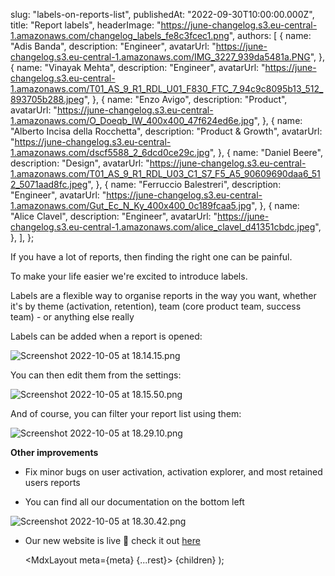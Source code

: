 
  slug: "labels-on-reports-list",
  publishedAt: "2022-09-30T10:00:00.000Z",
  title: "Report labels",
  headerImage:
    "https://june-changelog.s3.eu-central-1.amazonaws.com/changelog_labels_fe8c3fcec1.png",
  authors: [
    {
      name: "Adis Banda",
      description: "Engineer",
      avatarUrl:
        "https://june-changelog.s3.eu-central-1.amazonaws.com/IMG_3227_939da5481a.PNG",
    },
    {
      name: "Vinayak Mehta",
      description: "Engineer",
      avatarUrl:
        "https://june-changelog.s3.eu-central-1.amazonaws.com/T01_AS_9_R1_RDL_U01_F830_FTC_7_94c9c8095b13_512_893705b288.jpeg",
    },
    {
      name: "Enzo Avigo",
      description: "Product",
      avatarUrl:
        "https://june-changelog.s3.eu-central-1.amazonaws.com/O_Doeqb_IW_400x400_47f624ed6e.jpg",
    },
    {
      name: "Alberto Incisa della Rocchetta",
      description: "Product & Growth",
      avatarUrl:
        "https://june-changelog.s3.eu-central-1.amazonaws.com/dscf5588_2_6dcd0ce29c.jpg",
    },
    {
      name: "Daniel Beere",
      description: "Design",
      avatarUrl:
        "https://june-changelog.s3.eu-central-1.amazonaws.com/T01_AS_9_R1_RDL_U03_C1_S7_F5_A5_90609690daa6_512_5071aad8fc.jpeg",
    },
    {
      name: "Ferruccio Balestreri",
      description: "Engineer",
      avatarUrl:
        "https://june-changelog.s3.eu-central-1.amazonaws.com/Gut_Ec_N_Ky_400x400_0c189fcaa5.jpg",
    },
    {
      name: "Alice Clavel",
      description: "Engineer",
      avatarUrl:
        "https://june-changelog.s3.eu-central-1.amazonaws.com/alice_clavel_d41351cbdc.jpeg",
    },
  ],
};

If you have a lot of reports, then finding the right one can be painful.

To make your life easier we're excited to introduce labels.

Labels are a flexible way to organise reports in the way you want, whether it's by theme (activation, retention), team (core product team, success team) - or anything else really

Labels can be added when a report is opened:

![Screenshot 2022-10-05 at 18.14.15.png](https://june-changelog.s3.eu-central-1.amazonaws.com/Screenshot_2022_10_05_at_18_14_15_fb6b3c402b.png)

You can then edit them from the settings:

![Screenshot 2022-10-05 at 18.15.50.png](https://june-changelog.s3.eu-central-1.amazonaws.com/Screenshot_2022_10_05_at_18_15_50_057d071a4b.png)

And of course, you can filter your report list using them:

![Screenshot 2022-10-05 at 18.29.10.png](https://june-changelog.s3.eu-central-1.amazonaws.com/Screenshot_2022_10_05_at_18_29_10_6f8a2833d9.png)

**Other improvements**

- Fix minor bugs on user activation, activation explorer, and most retained users reports

- You can find all our documentation on the bottom left

![Screenshot 2022-10-05 at 18.30.42.png](https://june-changelog.s3.eu-central-1.amazonaws.com/Screenshot_2022_10_05_at_18_30_42_55591a2a83.png)

- Our new website is live 🎉 check it out [here](https://june.so/)

  <MdxLayout meta={meta} {...rest}>
    {children}
  </MdxLayout>
);
